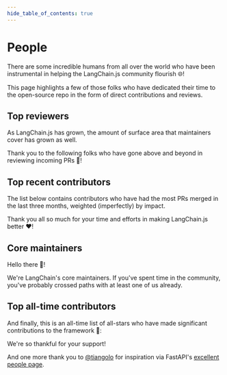 ```yaml
---
hide_table_of_contents: true
---
```



# People

There are some incredible humans from all over the world who have been instrumental in helping the LangChain.js community flourish 🌐!

This page highlights a few of those folks who have dedicated their time to the open-source repo in the form of direct contributions and reviews.

## Top reviewers

As LangChain.js has grown, the amount of surface area that maintainers cover has grown as well.

Thank you to the following folks who have gone above and beyond in reviewing incoming PRs 🙏!

<People type="top_reviewers"></People>

## Top recent contributors

The list below contains contributors who have had the most PRs merged in the last three months, weighted (imperfectly) by impact.

Thank you all so much for your time and efforts in making LangChain.js better ❤️!

<People type="top_recent_contributors" count="20"></People>

## Core maintainers

Hello there 👋!

We're LangChain's core maintainers. If you've spent time in the community, you've probably crossed paths
with at least one of us already. 

<People type="maintainers"></People>

## Top all-time contributors

And finally, this is an all-time list of all-stars who have made significant contributions to the framework 🌟:

<People type="top_contributors"></People>

We're so thankful for your support!

And one more thank you to [@tiangolo](https://github.com/tiangolo) for inspiration via FastAPI's [excellent people page](https://fastapi.tiangolo.com/fastapi-people).
